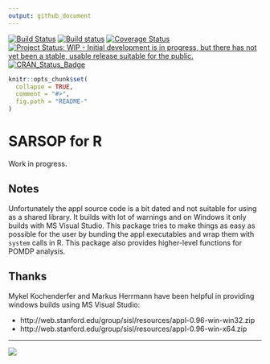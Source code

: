```yaml
---
output: github_document
---
```


[![Build Status](https://travis-ci.org/boettiger-lab/sarsop.svg?branch=master)](https://travis-ci.org/boettiger-lab/sarsop) [![Build status](https://ci.appveyor.com/api/projects/status/mpa5qevipe47gafx/branch/master?svg=true)](https://ci.appveyor.com/project/boettiger-lab/boettiger-lab/branch/master)
[![Coverage Status](https://img.shields.io/codecov/c/github/boettiger-lab/sarsop/master.svg)](https://codecov.io/github/boettiger-lab/sarsop?branch=master)
[![Project Status: WIP - Initial development is in progress, but there has not yet been a stable, usable release suitable for the public.](http://www.repostatus.org/badges/latest/wip.svg)](http://www.repostatus.org/#wip)
[![CRAN_Status_Badge](http://www.r-pkg.org/badges/version/sarsop)](https://cran.r-project.org/package=sarsop)

<!-- README.md is generated from README.Rmd. Please edit that file -->

```r
knitr::opts_chunk$set(
  collapse = TRUE,
  comment = "#>",
  fig.path = "README-"
)
```

# SARSOP for R


Work in progress.  

## Notes

Unfortunately the appl source code is a bit dated and not suitable for using as a shared library. It builds with lot of warnings and on Windows it only builds with MS Visual Studio. This package tries to make things as easy as possible for the user by bunding the appl executables and wrap them with `system` calls in R.  This package also provides higher-level functions for POMDP analysis.

## Thanks

Mykel Kochenderfer and Markus Herrmann have been helpful in providing windows builds
using MS Visual Studio:

 - http://web.stanford.edu/group/sisl/resources/appl-0.96-win-win32.zip
 - http://web.stanford.edu/group/sisl/resources/appl-0.96-win-x64.zip

-----------

[![](http://ropensci.org/public_images/github_footer.png)](http://ropensci.org)
